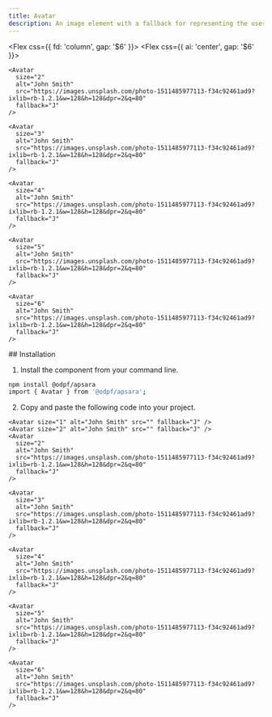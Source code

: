 ```yaml
---
title: Avatar
description: An image element with a fallback for representing the user.
---
```



<Flex css={{ fd: 'column', gap: '$6' }}>
  <Flex css={{ ai: 'center', gap: '$6' }}>
    <Avatar size="1" alt="John Smith" src="" fallback="J" />

    <Avatar
      size="2"
      alt="John Smith"
      src="https://images.unsplash.com/photo-1511485977113-f34c92461ad9?ixlib=rb-1.2.1&w=128&h=128&dpr=2&q=80"
      fallback="J"
    />

    <Avatar
      size="3"
      alt="John Smith"
      src="https://images.unsplash.com/photo-1511485977113-f34c92461ad9?ixlib=rb-1.2.1&w=128&h=128&dpr=2&q=80"
      fallback="J"
    />

    <Avatar
      size="4"
      alt="John Smith"
      src="https://images.unsplash.com/photo-1511485977113-f34c92461ad9?ixlib=rb-1.2.1&w=128&h=128&dpr=2&q=80"
      fallback="J"
    />

    <Avatar
      size="5"
      alt="John Smith"
      src="https://images.unsplash.com/photo-1511485977113-f34c92461ad9?ixlib=rb-1.2.1&w=128&h=128&dpr=2&q=80"
      fallback="J"
    />

    <Avatar
      size="6"
      alt="John Smith"
      src="https://images.unsplash.com/photo-1511485977113-f34c92461ad9?ixlib=rb-1.2.1&w=128&h=128&dpr=2&q=80"
      fallback="J"
    />
  </Flex>
</Flex>
## Installation

1. Install the component from your command line.

```bash
npm install @odpf/apsara
import { Avatar } from '@odpf/apsara';
```

2. Copy and paste the following code into your project.

```tsx
<Avatar size="1" alt="John Smith" src="" fallback="J" />
<Avatar size="2" alt="John Smith" src="" fallback="J" />
<Avatar
  size="2"
  alt="John Smith"
  src="https://images.unsplash.com/photo-1511485977113-f34c92461ad9?ixlib=rb-1.2.1&w=128&h=128&dpr=2&q=80"
  fallback="J"
/>

<Avatar
  size="3"
  alt="John Smith"
  src="https://images.unsplash.com/photo-1511485977113-f34c92461ad9?ixlib=rb-1.2.1&w=128&h=128&dpr=2&q=80"
  fallback="J"
/>

<Avatar
  size="4"
  alt="John Smith"
  src="https://images.unsplash.com/photo-1511485977113-f34c92461ad9?ixlib=rb-1.2.1&w=128&h=128&dpr=2&q=80"
  fallback="J"
/>

<Avatar
  size="5"
  alt="John Smith"
  src="https://images.unsplash.com/photo-1511485977113-f34c92461ad9?ixlib=rb-1.2.1&w=128&h=128&dpr=2&q=80"
  fallback="J"
/>

<Avatar
  size="6"
  alt="John Smith"
  src="https://images.unsplash.com/photo-1511485977113-f34c92461ad9?ixlib=rb-1.2.1&w=128&h=128&dpr=2&q=80"
  fallback="J"
/>
```